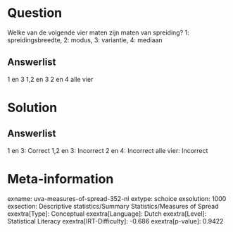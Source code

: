 Question
========

Welke van de volgende vier maten zijn maten van spreiding? 1:
spreidingsbreedte, 2: modus, 3: variantie, 4: mediaan

Answerlist
----------

1 en 3
1,2 en 3
2 en 4
alle vier

Solution
========

Answerlist
----------

1 en 3: Correct
1,2 en 3: Incorrect
2 en 4: Incorrect
alle vier: Incorrect

Meta-information
================
exname: uva-measures-of-spread-352-nl
extype: schoice
exsolution: 1000
exsection: Descriptive statistics/Summary Statistics/Measures of Spread
exextra[Type]: Conceptual
exextra[Language]: Dutch
exextra[Level]: Statistical Literacy
exextra[IRT-Difficulty]: -0.686
exextra[p-value]: 0.9422
